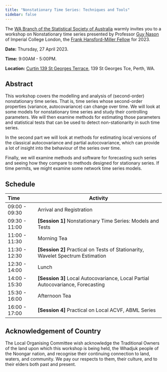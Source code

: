 ```yaml
---
title: "Nonstationary Time Series: Techniques and Tools"
sidebar: false
---
```


The [WA Branch of the Statistical Society of Australia](https://statsoc.org.au/Western-Australia) warmly invites you to a workshop on Nonstationary time series presented by Professor [Guy Nason](https://www.imperial.ac.uk/people/g.nason) of Imperial College London, the [Frank Hansford-Miller Fellow](https://www.statsoc.org.au/Frank-Hansford-Miller-Fellowship) for 2023.

**Date:** Thursday, 27 April 2023.

**Time:** 9:00AM - 5:00PM.

**Location:** [Curtin 139 St Georges Terrace](venue.html), 139 St Georges Tce, Perth, WA.

## Abstract

This workshop covers the modelling and analysis of (second-order) nonstationary time series. That is, time series whose second-order properties (variance, autocovariance) can change over time. We will look at some models for nonstationary time series and study their controlling parameters. We will then examine methods for estimating those parameters and statistical tests that can be used to detect non-stationarity in such time series. 

In the second part we will look at methods for estimating local versions of the classical autocovariance and partial autocovariance, which can provide a lot of insight into the behaviour of the series over time. 

Finally, we will examine methods and software for forecasting such series and seeing how they compare to methods designed for stationary series. If time permits, we might examine some network time series models.


## Schedule

|  Time         | Activity                                                     |
|:--------------|--------------------------------------------------------------|
| 09:00 - 09:30 | Arrival and Registration |
| 09:30 - 11:00 |	**[Session 1]** Nonstationary Time Series: Models and Tests |
| 11:00 - 11:30 |	Morning Tea |
| 11:30 - 12:30 | **[Session 2]** Practical on Tests of Stationarity, Wavelet Spectrum Estimation |
| 12:30 - 14:00 | Lunch |
| 14:00 - 15:30 | **[Session 3]** Local Autocovariance, Local Partial Autocovariance, Forecasting |
| 15:30 - 16:00 | Afternoon Tea |
| 16:00 - 17:00 | **[Session 4]** Practical on Local ACVF, ABML Series |


## Acknowledgement of Country

The Local Organising Committee wish acknowledge the Traditional Owners of the land upon which this workshop is being held, the Whadjuk people of the Noongar nation, and recognise their continuing connection to land, waters, and community. We pay our respects to them, their culture, and to their elders both past and present.